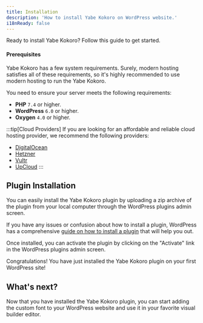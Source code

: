 ```yaml
---
title: Installation
description: 'How to install Yabe Kokoro on WordPress website.'
i18nReady: false
---
```


Ready to install Yabe Kokoro? Follow this guide to get started.

#### Prerequisites

Yabe Kokoro has a few system requirements. Surely, modern hosting satisfies all of these requirements, so it's highly recommended to use modern hosting to run the Yabe Kokoro.

You need to ensure your server meets the following requirements:

- **PHP** `7.4` or higher.
- **WordPress** `6.0` or higher.
- **Oxygen** `4.0` or higher.

:::tip[Cloud Providers]
If you are looking for an affordable and reliable cloud hosting provider, we recommend the following providers:

- [DigitalOcean](https://m.do.co/c/acb41ca21dc2)
- [Hetzner](https://hetzner.cloud/?ref=J37mHc19fUpr)
- [Vultr](https://www.vultr.com/?ref=9229166-8H)
- [UpCloud](https://upcloud.com/signup/?promo=577ESS)
:::

## Plugin Installation

You can easily install the Yabe Kokoro plugin by uploading a zip archive of the plugin from your local computer through the WordPress plugins admin screen.

If you have any issues or confusion about how to install a plugin, WordPress has a comprehensive [guide on how to install a plugin](https://wordpress.org/support/article/managing-plugins/#upload-via-wordpress-admin) that will help you out.

Once installed, you can activate the plugin by clicking on the "Activate" link in the WordPress plugins admin screen.

Congratulations! You have just installed the Yabe Kokoro plugin on your first WordPress site!

## What's next?

Now that you have installed the Yabe Kokoro plugin, you can start adding the custom font to your WordPress website and use it in your favorite visual builder editor.
